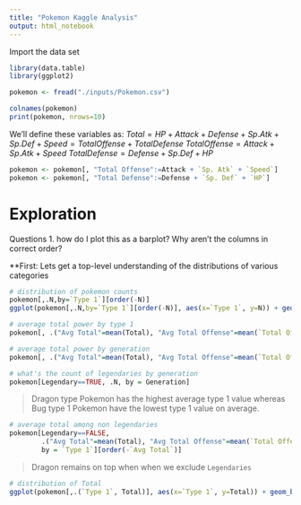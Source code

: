 ```yaml
---
title: "Pokemon Kaggle Analysis"
output: html_notebook
---
```



Import the data set

```r
library(data.table)
library(ggplot2)
```


```r
pokemon <- fread("./inputs/Pokemon.csv")
```


```r
colnames(pokemon)
print(pokemon, nrows=10)
```

We'll define these variables as:
$Total = HP + Attack + Defense + Sp. Atk + Sp. Def + Speed = Total Offense + Total Defense$
$Total Offense = Attack + Sp. Atk + Speed$
$Total Defense = Defense + Sp. Def + HP$

```r
pokemon <- pokemon[, "Total Offense":=Attack + `Sp. Atk` + `Speed`]
pokemon <- pokemon[, "Total Defense":=Defense + `Sp. Def` + `HP`]
```

# Exploration

Questions
1. how do I plot this as a barplot? Why aren't the columns in correct order?

**First: Lets get a top-level understanding of the distributions of various categories

```r
# distribution of pokemon counts
pokemon[,.N,by=`Type 1`][order(-N)]
ggplot(pokemon[,.N,by=`Type 1`][order(-N)], aes(x=`Type 1`, y=N)) + geom_bar(stat="identity")
```


```r
# average total power by type 1
pokemon[, .("Avg Total"=mean(Total), "Avg Total Offense"=mean(`Total Offense`), "Avg Total Defense"=mean(`Total Defense`)), by = `Type 1`][order(-`Avg Total`)]

# average total power by generation
pokemon[, .("Avg Total"=mean(Total), "Avg Total Offense"=mean(`Total Offense`), "Avg Total Defense"=mean(`Total Defense`)), by = Generation][order(-`Avg Total`)]

# what's the count of legendaries by generation
pokemon[Legendary==TRUE, .N, by = Generation]
```

> Dragon type Pokemon has the highest average type 1 value whereas Bug type 1 Pokemon have the lowest type 1 value on average.

```r
# average total among non legendaries
pokemon[Legendary==FALSE, 
        .("Avg Total"=mean(Total), "Avg Total Offense"=mean(`Total Offense`), "Avg Total Defense"=mean(`Total Defense`)), 
        by = `Type 1`][order(-`Avg Total`)]
```

> Dragon remains on top when when we exclude `Legendaries`

```r
# distribution of Total
ggplot(pokemon[,.(`Type 1`, Total)], aes(x=`Type 1`, y=Total)) + geom_boxplot()
```

